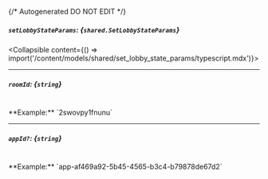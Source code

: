 {/* Autogenerated DO NOT EDIT  */}

##### `setLobbyStateParams`: *{`shared.SetLobbyStateParams`}*
<Collapsible content={() => import('/content/models/shared/set_lobby_state_params/typescript.mdx')}>
</Collapsible>

---
##### `roomId`: *{`string`}*
<br/>
**Example:** `2swovpy1fnunu`

---
##### `appId?`: *{`string`}*
<br/>
**Example:** `app-af469a92-5b45-4565-b3c4-b79878de67d2`

